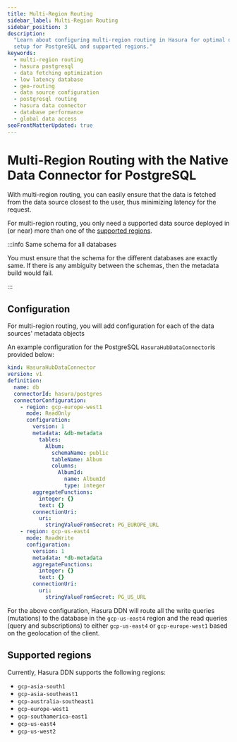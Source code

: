 ```yaml
---
title: Multi-Region Routing
sidebar_label: Multi-Region Routing
sidebar_position: 3
description:
  "Learn about configuring multi-region routing in Hasura for optimal data fetching with minimal latency, including
  setup for PostgreSQL and supported regions."
keywords:
  - multi-region routing
  - hasura postgresql
  - data fetching optimization
  - low latency database
  - geo-routing
  - data source configuration
  - postgresql routing
  - hasura data connector
  - database performance
  - global data access
seoFrontMatterUpdated: true
---
```


# Multi-Region Routing with the Native Data Connector for PostgreSQL

With multi-region routing, you can easily ensure that the data is fetched from the data source closest to the user, thus
minimizing latency for the request.

For multi-region routing, you only need a supported data source deployed in (or near) more than one of the
[supported regions](#supported-regions).

:::info Same schema for all databases

You must ensure that the schema for the different databases are exactly same. If there is any ambiguity between the
schemas, then the metadata build would fail.

:::

## Configuration

For multi-region routing, you will add configuration for each of the data sources' metadata objects

An example configuration for the PostgreSQL `HasuraHubDataConnector`is provided below:

```yaml {7-8,26-27}
kind: HasuraHubDataConnector
version: v1
definition:
  name: db
  connectorId: hasura/postgres
  connectorConfiguration:
    - region: gcp-europe-west1
      mode: ReadOnly
      configuration:
        version: 1
        metadata: &db-metadata
          tables:
            Album:
              schemaName: public
              tableName: Album
              columns:
                AlbumId:
                  name: AlbumId
                  type: integer
        aggregateFunctions:
          integer: {}
          text: {}
        connectionUri:
          uri:
            stringValueFromSecret: PG_EUROPE_URL
    - region: gcp-us-east4
      mode: ReadWrite
      configuration:
        version: 1
        metadata: *db-metadata
        aggregateFunctions:
          integer: {}
          text: {}
        connectionUri:
          uri:
            stringValueFromSecret: PG_US_URL
```

For the above configuration, Hasura DDN will route all the write queries (mutations) to the database in the
`gcp-us-east4` region and the read queries (query and subscriptions) to either `gcp-us-east4` or `gcp-europe-west1`
based on the geolocation of the client.

## Supported regions

Currently, Hasura DDN supports the following regions:

- `gcp-asia-south1`
- `gcp-asia-southeast1`
- `gcp-australia-southeast1`
- `gcp-europe-west1`
- `gcp-southamerica-east1`
- `gcp-us-east4`
- `gcp-us-west2`
